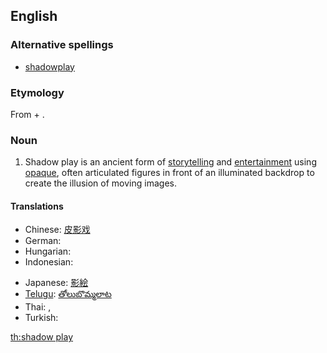 ==English==

===Alternative spellings===
* [[shadowplay]]

===Etymology===
From {{term|shadow}} + {{term|play}}.

===Noun===
{{wikipedia}}
{{en-noun}}

# Shadow play is an ancient form of [[storytelling]] and [[entertainment]] using [[opaque]], often articulated figures in front of an illuminated backdrop to create the illusion of moving images.

====Translations====
{{trans-top|form of storytelling using opaque figures in front of an illuminated backdrop}}
* Chinese: [[皮影戏]]
* German: {{t-|de|Schattenspiel|n}}
* Hungarian: {{t-|hu|árnyjáték}}
* Indonesian: {{t+|id|wayang|xs=Indonesian}}
{{trans-mid}}
* Japanese: [[影絵]]
* [[Telugu]]: [[తోలుబొమ్మలాట]]
* Thai: {{t-|th|หนังตะลุง}}, {{t-|th|ตะลุง}}
* Turkish: {{t+|tr|gölge oyunu}}
{{trans-bottom}}

[[th:shadow play]]